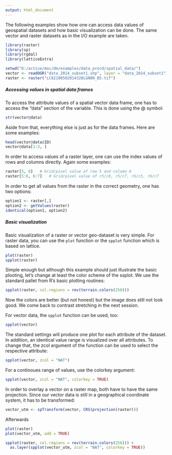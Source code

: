 ```yaml
---
output: html_document
---
```



The following examples show how one can access data values of geospatial datasets 
and how basic visualization can be done. The same vector and raster datasets as
in the I/O example are taken.
```r
library(raster)
library(sp)
library(rgdal)
library(latticeExtra)

setwd("D:/active/moc/dm/examples/data_procd/spatial_data/")
vector <- readOGR("data_2014_subset1.shp", layer = "data_2014_subset1")
raster <- raster("LC82100502014328LGN00_B5.tif")
```

#####  Accessing values in spatial data frames
To access the attribute values of a spatial vector data frame, one has to 
access the "data" section of the variable. This is done using the @ symbol:
```r
str(vector@data)
```
Aside from that, everything else is just as for the data frames. Here are some
examples:
```r
head(vector@data$ID)
vector@data[1:3, ]
```
In order to access values of a raster layer, one can use the index values of
rows and columns directly. Again some examples:
```r
raster[5, 6]   # Grid/pixel value of row 5 and column 6
raster[5:6, 6:7]   # Grid/pixel value of r5/c6, r5/c7, r6/c5, r6/c7
```
In order to get all values from the raster in the correct geometry, one has
two options:
```r
option1 <- raster[,]
option2 <- getValues(raster)
identical(option1, option2)
```

#####  Basic visualization
Basic visualization of a raster or vector geo-dataset is very simple. For raster
data, you can use the `plot` function or the `spplot` function which is based 
on lattice.
```r
plot(raster)
spplot(raster)
```
Simple enough but although this example should just illustrate the basic plooting,
let's change at least the color scheme of the ssplot. We use the standard pallet
from R's basic plotting routines:
```r
spplot(raster, col.regions = rev(terrain.colors(256)))
```
Now the colors are better (but not honest) but the image does still not look good.
We come back to contrast stretching in the next session.

For vector data, the `spplot` function can be used, too:
```r
spplot(vector)
```
The standard settings will produce one plot for each attribute of the dataset.
In addition, an identical value range is visualized over all attributes. To change
that, the zcol argument of the function can be used to select the respective
attribute:
```r
spplot(vector, zcol = "NAT")
```
For a continoues range of values, use the colorkey argument:
```r
spplot(vector, zcol = "NAT", colorkey = TRUE)
```

In order to overlay a vector on a raster map, both have to have the same projection.
Since our vector data is still in a geographical coordinate system, it has to be
transformed:
```r
vector_utm <- spTransform(vector, CRS(projection(raster)))
```
Afterwards
```r
plot(raster) 
plot(vector_utm, add = TRUE)
```

```r
spplot(raster, col.regions = rev(terrain.colors(256))) + 
  as.layer(spplot(vector_utm, zcol = "NAT", colorkey = TRUE))
```
